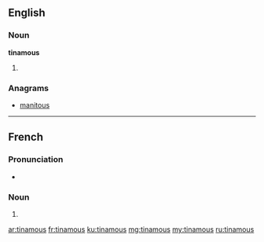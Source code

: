 ==English==

===Noun===
'''tinamous'''

# {{plural of|tinamou}}

===Anagrams===
* [[manitous#English|manitous]]

----

==French==

===Pronunciation===
* {{IPA|/tinamu/|lang=fr}}

===Noun===
{{head|fr|plural}} {{m|p}}

# {{plural of|tinamou|lang=fr}}

[[ar:tinamous]]
[[fr:tinamous]]
[[ku:tinamous]]
[[mg:tinamous]]
[[my:tinamous]]
[[ru:tinamous]]